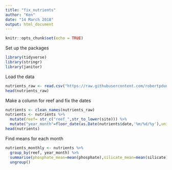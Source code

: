 ```yaml
---
title: "fix_nutrients"
author: "Ken"
date: "14 March 2018"
output: html_document
---
```


```r
knitr::opts_chunk$set(echo = TRUE)
```
Set up the packages
```r
library(tidyverse)
library(stringr)
library(janitor)
```
Load the data
```r
nutrients_raw <- read.csv("https://raw.githubusercontent.com/robertpdunn/kbay_physical/master/data/nutrient_data.csv")
head(nutrients_raw)
```

Make a column for reef and fix the dates
```r
nutrients <- clean_names(nutrients_raw)
nutrients <- nutrients %>%
  mutate(reef= str_c("reef_",str_to_lower(site))) %>%
  mutate("year_month"=floor_date(as.Date(nutrients$date,'%m/%d/%y'),unit="month"))
head(nutrients)
```
Find means for each month
```r
nutrients_monthly <- nutrients %>% 
  group_by(reef, year_month) %>%
  summarise(phosphate_mean=mean(phosphate),silicate_mean=mean(silicate),n_n_mean=mean(n_n),ammonia_mean=mean(ammonia,na.rm=TRUE),total_n_mean=mean(total_n,na.rm=TRUE)) %>% 
  ungroup() 
```

